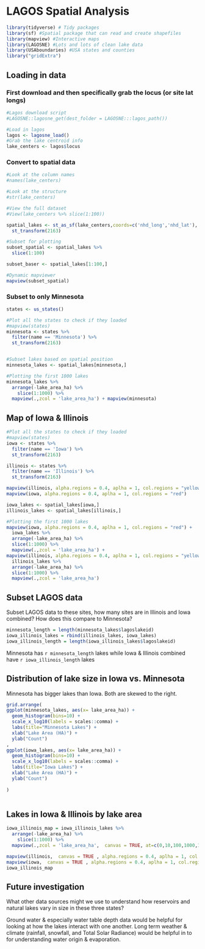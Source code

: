 
# LAGOS Spatial Analysis


```r
library(tidyverse) # Tidy packages
library(sf) #Spatial package that can read and create shapefiles 
library(mapview) #Interactive maps
library(LAGOSNE) #Lots and lots of clean lake data
library(USAboundaries) #USA states and counties
library("gridExtra")
```




## Loading in data


### First download and then specifically grab the locus (or site lat longs)

```r
#Lagos download script
#LAGOSNE::lagosne_get(dest_folder = LAGOSNE:::lagos_path())

#Load in lagos
lagos <- lagosne_load()
#Grab the lake centroid info
lake_centers <- lagos$locus


```



### Convert to spatial data
```r
#Look at the column names
#names(lake_centers)

#Look at the structure
#str(lake_centers)

#View the full dataset
#View(lake_centers %>% slice(1:100))

spatial_lakes <- st_as_sf(lake_centers,coords=c('nhd_long','nhd_lat'), crs=4326) %>%
  st_transform(2163)

#Subset for plotting
subset_spatial <- spatial_lakes %>%
  slice(1:100) 

subset_baser <- spatial_lakes[1:100,]

#Dynamic mapviewer
mapview(subset_spatial)

```


### Subset to only Minnesota

```r
states <- us_states()

#Plot all the states to check if they loaded
#mapview(states)
minnesota <- states %>%
  filter(name == 'Minnesota') %>%
  st_transform(2163)


#Subset lakes based on spatial position
minnesota_lakes <- spatial_lakes[minnesota,]

#Plotting the first 1000 lakes
minnesota_lakes %>%
  arrange(-lake_area_ha) %>%
    slice(1:1000) %>%
  mapview(.,zcol = 'lake_area_ha') + mapview(minnesota)
```



## Map of Iowa & Illinois

```r
#Plot all the states to check if they loaded
#mapview(states)
iowa <- states %>%
  filter(name == 'Iowa') %>%
  st_transform(2163)

illinois <- states %>%
  filter(name == 'Illinois') %>%
  st_transform(2163)

mapview(illinois, alpha.regions = 0.4, aplha = 1, col.regions = "yellow") + 
mapview(iowa, alpha.regions = 0.4, aplha = 1, col.regions = "red")

iowa_lakes <- spatial_lakes[iowa,]
illinois_lakes <- spatial_lakes[illinois,]


```


```r

#Plotting the first 1000 lakes
mapview(iowa, alpha.regions = 0.4, aplha = 1, col.regions = "red") +
  iowa_lakes %>%
  arrange(-lake_area_ha) %>%
  slice(1:1000) %>%
  mapview(.,zcol = 'lake_area_ha') +
mapview(illinois, alpha.regions = 0.4, aplha = 1, col.regions = "yellow") +
  illinois_lakes %>%
  arrange(-lake_area_ha) %>%
  slice(1:1000) %>%
  mapview(.,zcol = 'lake_area_ha')
```



## Subset LAGOS data

Subset LAGOS data to these sites, how many sites are in Illinois and Iowa combined? How does this compare to Minnesota?

```r
minnesota_length = length(minnesota_lakes$lagoslakeid)
iowa_illinois_lakes = rbind(illinois_lakes, iowa_lakes)
iowa_illinois_length = length(iowa_illinois_lakes$lagoslakeid)

```


Minnesota has `r minnesota_length` lakes while Iowa & Illinois combined have `r iowa_illinois_length` lakes


## Distribution of lake size in Iowa vs. Minnesota

Minnesota has bigger lakes than Iowa. Both are skewed to the right.

```r
grid.arrange(
ggplot(minnesota_lakes, aes(x= lake_area_ha)) + 
  geom_histogram(bins=10) + 
  scale_x_log10(labels = scales::comma) +
  labs(title="Minnesota Lakes") +
  xlab("Lake Area (HA)") +
  ylab("Count")
,
ggplot(iowa_lakes, aes(x= lake_area_ha)) + 
  geom_histogram(bins=10) + 
  scale_x_log10(labels = scales::comma) +
  labs(title="Iowa Lakes") +
  xlab("Lake Area (HA)") +
  ylab("Count")
  
)



```

## Lakes in Iowa & Illinois by lake area

```r

iowa_illinois_map = iowa_illinois_lakes %>%
  arrange(-lake_area_ha) %>%
    slice(1:1000) %>%
  mapview(.,zcol = 'lake_area_ha',  canvas = TRUE, at=c(0,10,100,1000,10000)) 

mapview(illinois,  canvas = TRUE , alpha.regions = 0.4, aplha = 1, col.regions = "yellow") + 
mapview(iowa,  canvas = TRUE , alpha.regions = 0.4, aplha = 1, col.regions = "red") +
iowa_illinois_map 

```


##  Future investigation

What other data sources might we use to understand how reservoirs and natural lakes vary in size in these three states? 

Ground water & especially water table depth data would be helpful for looking at how the lakes interact with one another. Long term weather & climate (rainfall, snowfall, and Total Solar Radiance) would be helpful in to for understanding water origin & evaporation.





